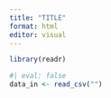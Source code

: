 ```yaml
---
title: "TITLE"
format: html
editor: visual
---
```


```r
library(readr)
```

```r
#| eval: false
data_in <- read_csv("")
```
